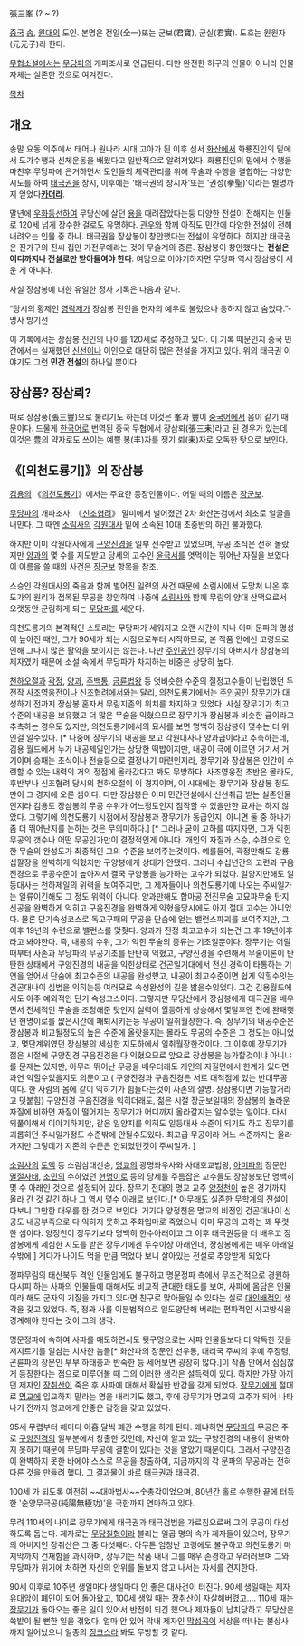 張三峯
(? ~ ?)

[[중국]] [[송]], [[원]]대의 도인. 본명은 전일(全一)또는 군보(君寶), 군실(君實). 도호는 원원자(元元子)라 한다.

[[무협소설]]에서는 [[무당파]]의 개파조사로 언급된다. 다만 완전한 허구의 인물이 아니라 인물 자체는 실존한 것으로 여겨진다. 

[[목차]]
== 개요 ==
송말 요동 의주에서 태어나 원나라 시대 고아가 된 이후 섬서 [[화산]]에서 화룡진인의 밑에서 도가수행과 신체운동을 배웠다고 일반적으로 알려져있다. 화룡진인의 밑에서 수행을 마친후 무당파에 은거하면서 도인들의 체력관리를 위해 무술과 수행을 결합하는 다양한 시도를 하여 [[태극권]]을 창시, 이후에는 '태극권의 창시자'또는 '권성(拳聖)'이라는 별명까지 얻었다'''[[카더라]]'''.

말년에 [[우화등선]]하여 무당산에 살던 [[용]]을 때려잡았다는둥 다양한 전설이 전해지는 인물로 120세 넘게 장수한 걸로도 유명하다. [[관우]]와 함께 아직도 민간에 다양한 전설이 전해내려오는 인물 중 하나. 
태극권을 장삼봉이 창안했다는 전설이 유명하다. 하지만 태극권은 진가구의 진씨 집안 가전무예라는 것이 무술계의 중론. 장삼봉이 창안했다는 '''전설은 어디까지나 전설로만 받아들여야 한다'''. 여담으로 이야기하자면 무당파 역시 장삼봉이 세운 게 아니다.

사실 장삼봉에 대한 유일한 정사 기록은 다음과 같다.

“당시의 황제인 [[영락제]]가 장삼봉 진인을 현자의 예우로 불렀으나 응하지 않고 숨었다.”-명사 방기전

이 기록에서는 장삼봉 진인의 나이를 120세로 추정하고 있다.
이 기록 때문인지 중국 민간에서는 실재했던 [[신선]]이나 이인으로 대단히 많은 전설을 가지고 있다. 위의 태극권 이야기도 그런 '''민간 전설'''의 하나일 뿐이다.

== 장삼풍? 장삼뢰? ==
때로 장삼풍(張三豐)으로 불리기도 하는데 이것은 峯과 豐이 [[중국어]]에서 음이 같기 때문이다. 드물게 [[한국어]]로 번역된 중국 무협에서 장삼뢰(張三耒)라고 된 경우가 있는데 이것은 豊의 약자로도 쓰이는 예쁠 봉(丰)자를 쟁기 뢰(耒)자로 오독한 탓으로 보인다.

== 《[의천도룡기]》의 장삼봉 ==
[[김용]]의 《[[의천도룡기]]》에서는 주요한 등장인물이다. 어릴 때의 이름은 [[장군보]].

[[무당파]]의 개파조사. 《[[신조협려]]》 말미에서 벌어졌던 2차 화산논검에서 최초로 얼굴을 내민다. 그 때엔 [[소림사]]의 [[각원대사]] 밑에 소속된 10대 초중반의 하인 불과했다.

하지만 이미 각원대사에게 [[구양진경]]을 일부 전수받고 있었으며, 무공 초식은 전혀 몰랐지만 [[양과]]의 몇 수를 지도받고 당세의 고수인 [[윤극서]]를 엿먹이는 뛰어난 자질을 보였다. 이 이름을 쓸 때의 사건은 [[장군보]] 항목을 참조.

스승인 각원대사의 죽음과 함께 벌어진 일련의 사건 때문에 소림사에서 도망쳐 나온 후 도가의 원리가 접목된 무공을 창안하여 나중에 [[소림사]]와 함께 무림의 양대 산맥으로서 오랫동안 군림하게 되는 [[무당파]]를 세운다.

의천도룡기의 본격적인 스토리는 무당파가 세워지고 오랜 시간이 지나 이미 문파의 명성이 높아진 때인, 그가 90세가 되는 시점으로부터 시작하므로, 본 작품 안에선 고령으로 인해 그다지 많은 활약을 보이지는 않는다. 다만 [[주인공]]인 장무기의 아버지가 장삼봉의 제자였기 때문에 소설 속에서 무당파가 차지하는 비중은 상당히 높다.

[[천하오절]]과 [[곽정]], [[양과]], [[주백통]], [[금륜법왕]] 등 엇비슷한 수준의 절정고수들이 난립했던 두 전작 [[사조영웅전]]이나 [[신조협려]]에서와는 달리, 의천도룡기에서는 [[주인공]]인 [[장무기]]가 대성하기 전까지 장삼봉 혼자서 무림지존의 위치를 차지하고 있었다.
사실 장무기가 최고수준의 내공을 보유했고 더 많은 무술을 익혔으므로 장무기가 장삼봉과 비슷한 급이라고 추측하는 경우도 있지만, 의천도룡기에서의 묘사를 보면 명백히 장삼봉이 몇수는 더 위인걸 알수있다. [* 나중에 장무기의 내공을 보고 각원대사나 양과급이라고 추측하는데, 김용 월드에서 누가 내공제일인가는 상당한 떡밥이지만, 내공이 극에 이르면 거기서 거기이며 승패는 초식이나 전술등으로 결정나기 마련인지라, 장무기와 장삼봉은 인간이 수련할 수 있는 내력의 거의 정점에 올라갔다고 봐도 무방하다. 사조영웅전 초반은 몰라도, 후반부나 신조협려 당시의 천하오절이 이 경지이며, 이 시대에는 장무기와 장삼봉 정도만이 그 경지에 오른 셈이다. 다만 장삼봉은 이미 민간전설에서 신선취급 받는 실존인물인지라 김용도 장삼봉의 무공 수위가 어느정도인지 짐작할 수 있을만한 묘사는 하지 않았다. 그렇기에 의천도룡기 시점에서 장삼봉과 장무기가 동급인지, 아니면 둘 중 하나가 좀 더 뛰어난지를 논하는 것은 무의미하다.] [* 그러나 굳이 고하를 따지자면, 그가 익힌 무공의 갯수나 어떤 무공인가만이 결정적인게 아니다. 개인의 자질과  스승, 수련으로 인한 무술의 완성도가 최종적인 그의 수준을 보여주는것이다. 예를들어, 곽정만해도 강룡십팔장을 완벽하게 익혔지만 구양봉에게 상대가 안됐다. 그러나 수십년간의 고련과 구음진경으로 무공수준이 높아져서 결국 구양봉을 능가하는 고수가 되었다. 일양지만해도 일등대사는 천하제일의 위력을 보여주지만, 그 제자들이나 의천도룡기에 나오는 주씨일가는 일류이긴해도 그 정도 위력이 아니다. 양과만해도 합마공 전진무술 고묘파무술 탄지신공을 완벽하게 익히고 구음진경을 완벽하게 익혔을당시에도 아지 절대 고수는 아니었다. 물론 단기속성코스로 독고구패의 무공을 단숨에 얻는 밸런스파괴를 보여주지만, 그 이후 19년의 수련으로 밸런스를 맞췃다. 양과가 진정 최고고수가 되는건 그 후 19년이후라고 봐야한다. 즉, 내공의 수위, 그가 익힌 무술의 종류는 기초일뿐이다. 장무기는 어릴때부터 사손과 무당파의 무공기초를 탄탄히 익혔고, 구양진경을 수련해서 무술이론이 탄탄한 상태에서 구양진경의 내공을 익힌상태로 건곤일기대에서 전신 경락이 타통하는 기연을 얻어서 단숨에 최고수준의 내공을 완성했고, 내공이 최고수준이면 쉽게 익힐수잇는 건곤대나이 심법을 익히는등 여러모로 속성완성의 길을 밟을수잇었다. 그건 김용월드에서도 아주 예외적인 단기 속성코스이다. 그렇지만 무당산에서 장삼봉에게 태극권을 배우면서 전체적인 무술을 조정해준 탓인지 실력이 월등하게 상승해서 몇달후엔 전에 완패햇던 현명이로를 짮은시간에 패퇴시키는등 무공이 일취월장한다. 즉, 장무기의 내공수준은 장삼봉과 비교될정도의 높은 수준에 올랏을지는 몰라도 무공의 수준은 그 정도는 아니었고, 몇단계위였던 장삼봉의 세심한 지도하에서 일취월장한것이다. 그 이후에 장무기가 젊은 시절에 구양진경 구음진경을 다 익혔으므로 앞으로 장삼봉을 능가할것이냐 아니냐를 문제는 있지만, 아무리 뛰어난 무공을 배우더래도 개인의 자질면에서 한계가 있다면 과연 익힐수있을지도 의문이고 ( 구양진경과 구음진경은 서로 대척점에 있는 반대무공이다. 한 사람의 몸에 같이 익히기가 힘들다는것이 사손의 설명. 장삼봉이면 가능할거라고 덧붙힘}  구양진경 구음진경을 익히더래도, 젊은 시절 장군보일때의 장삼봉의 놀라운 자질에 비하면 자질이 떨어지는 장무기가 어디까지 올라갈지는 알수없는 일이다.  다시 되풀이해서 이야기하지만, 같은 일양지를 익혀도 일등대사 수준이 되기도 하고 장무기를 괴롭히던 주씨일가정도 수준밖에 안될수도있다. 최고급 무공이라 어느 수준까지는 올라가지만 그렇데가 지존의 수준은 안되었던것이 주씨일가.     ] 

[[소림사]]의 [[도액]] 등 소림삼대신승, [[명교]]의 광명좌우사와 사대호교법왕, [[아미파]]의 장문인 [[멸절사태]], [[조민]]의 수하였던 [[현명이로]] 등의 당세를 주름잡은 고수들도 장삼봉보단 명백히 몇 수 아래인 것으로 설정되어 있다. 장무기 전대의 명교 교주 [[양정천]]이 높은 경기까지 올라 간 것 같긴 하나 그 역시 몇수 아래로 보인다.[* 아무래도 실존한 무학계의 전설이다보니 그만한 대우를 한 것으로 보인다. 거기다 양정천은 명교의 비전인 건곤대나이 신공도 내공부족으로 다 익히지 못하고 주화입마로 죽었으니 이미 무공의 고하는 꽤 뚜렷한 셈이다.  양정천이 장무기보다 명백히 한수아래이고 그 이후 태극권등을 더 배우고 장삼봉에게 세심한 지도를 받은 장무기에겐 두수이상 아래인데, 장상봉에게는 매우 아래일수밖에 ] 게다가 나이도 먹을 만큼 먹었다 보니 살아있는 전설로 추앙받게 되었다.

정파무림의 태산북두 격인 인물임에도 불구하고 명문정파 측에서 무조건적으로 경원하다시피 하는 사파의 인물들에 대해서도 비교적 관대한 태도를 보여, 사파에 몸담은 인물이라 해도 군자의 기질을 가지고 있다면 친구로 맞아들일 수 있다는 실로 [[대인배]]적인 생각을 갖고 있었다. 즉, 정과 사를 이분법적으로 일도양단해 버리는 편파적인 사고방식을 경계해야 한다는 것이 그의 생각.

명문정파에 속하여 사파를 매도하면서도 뒷구멍으로는 사파 인물들보다 더 악독한 짓을 저지르기를 일삼는 치사한 놈들[* 화산파의 장문인 선우통, 대리국 주씨의 후예 주장령, 곤륜파의 장문인 부부 하태충과 반숙한 등 세어보면 굉장히 많다.]이 작품 안에서 심심찮게 등장한다는 점으로 미루어볼 때 그의 이러한 생각은 설득력이 있다. 하지만 가장 아끼던 제자인 [[장취산]]이 죽은 후 사파에 대해서 확실한 반감을 갖게 되었다. [[장무기]]에게 절대로 [[명교]]에 입교하지 말라는 명을 내리기도 했고, 후에 장무기가 명교의 교주가 되어 나타나기 전까지 명교에게 안좋은 감정을 갖고 있었다.

95세 무렵부터 해마다 아홉 달씩 폐관 수행을 하게 된다. 왜냐하면 [[무당파]]의 무공은 주로 [[구양진경]]의 일부분에서 창출한 것인데, 자신이 알고 있는 구양진경의 내용이 완벽하지 못하기 때문에 무당파 무공에 결함이 있다는 것을 알았기 때문이다. 그래서 구양진경이 완벽하지 못한 바에야 스스로 무공을 창출하여, 지금까지의 각 문파의 무공과는 전혀 다른 것을 만들려 했다. 그 결과물이 바로 [[태극권]]과 태극검.

100세 가 되도록 여전히 ~~대마법사~~숫총각이었으며, 80년간 홀로 수행한 끝에 터득한 '순양무극공(純陽無極功)'을 극한까지 연마하고 있다.

무려 110세의 나이로 장무기에게 태극권과 태극검법을 가르침으로써 그의 무공이 대성하도록 돕는다. 제자로는 [[무당칠협]]이라 불리는 일곱 명의 속가 제자들이 있으며, 장무기의 아버지인 장취산은 그 중 다섯째다. 아무튼 엄청난 고령에도 불구하고 의천도룡기 마지막까지 건재함을 과시하며, 장무기는 작품 내내 그를 매우 존경하고 우러러보며 그와 무당파가 위기에 처하면 자신의 안위를 돌보지 않고 나서는 자세를 견지한다.

90세 이후로 10주년 생일마다 생일마다 안 좋은 대사건이 터진다.
90세 생일때는 제자 [[유대암]]이 폐인이 되어 돌아왔고, 100세 생일 때는 [[장취산]]이 자살해버렸고…. 110세 때는 [[장무기]]가 돌아오는 좋은 일이 있어서 반전이 되긴 했으나 제자들이 납치당하고 무당산은 쑥밭이 될 뻔한 일을 겪었다. 얼마 안 있어 막내 제자인 [[막성곡]]이 세상을 떠나는 불상사까지 일어났으니 일종의 [[징크스]]라 봐도 무방할 것 같다.
